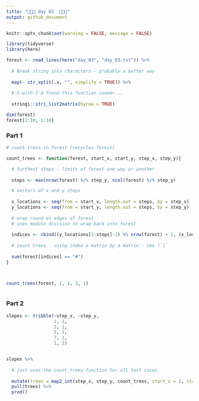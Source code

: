 ```yaml
---
title: "🎄🎄🎄 day 03  🎄🎄🎄"
output: github_document
---
```

```r
knitr::opts_chunk$set(warning = FALSE, message = FALSE)
```

```r
library(tidyverse)
library(here)

forest <- read_lines(here("day_03", "day_03.txt")) %>%
  
  # Break string into characters - probably a better way
  
  map(~ str_split(.x, "", simplify = TRUE)) %>% 
  
  # I wish I'd found this function sooner...
  
  stringi::stri_list2matrix(byrow = TRUE)
```

```r
dim(forest)
forest[1:10, 1:10]
```

### Part 1

```r
# count tress in forest (recycles forest)

count_trees <- function(forest, start_x, start_y, step_x, step_y){

  # furthest steps - limits of forest one way or another
  
  steps <- max(nrow(forest) %/% step_y, ncol(forest) %/% step_y)

  # vectors of x and y steps
  
  x_locations <- seq(from = start_x, length.out = steps, by = step_x)
  y_locations <- seq(from = start_y, length.out = steps, by = step_y)
  
  # wrap round at edges of forest
  # uses modulo division to wrap back into forest
  
  indices <- cbind((y_locations[1:steps]-1) %% nrow(forest) + 1, (x_locations[1:steps]-1) %% ncol(forest) + 1)
  
  # count trees - using index a matrix by a matrix - see ?`[`
  
  sum(forest[indices] == "#")
}



count_trees(forest, 1, 1, 3, 1)



```


### Part 2

```r

slopes <- tribble(~step_x, ~step_y,
                  1, 1,
                  3, 1,
                  5, 1,
                  7, 1,
                  1, 2)


slopes %>% 
  
  # just uses the count_trees function for all test cases
  
  mutate(trees = map2_int(step_x, step_y, count_trees, start_x = 1, start_y = 1, forest = forest)) %>% 
  pull(trees) %>% 
  prod()

```




